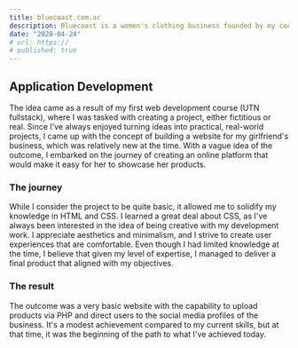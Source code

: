 ```yaml
---
title: bluecoast.com.ar
description: Bluecoast is a women's clothing business founded by my couple. For my first web development course, I created a basic website for her business.
date: "2020-04-24"
# url: https://
# published: true
---
```


## Application Development

The idea came as a result of my first web development course (UTN fullstack), where I was tasked with creating a project, either fictitious or real. Since I've always enjoyed turning ideas into practical, real-world projects, I came up with the concept of building a website for my girlfriend's business, which was relatively new at the time. With a vague idea of the outcome, I embarked on the journey of creating an online platform that would make it easy for her to showcase her products.

### The journey

While I consider the project to be quite basic, it allowed me to solidify my knowledge in HTML and CSS. I learned a great deal about CSS, as I've always been interested in the idea of being creative with my development work. I appreciate aesthetics and minimalism, and I strive to create user experiences that are comfortable. Even though I had limited knowledge at the time, I believe that given my level of expertise, I managed to deliver a final product that aligned with my objectives.

### The result

The outcome was a very basic website with the capability to upload products via PHP and direct users to the social media profiles of the business. It's a modest achievement compared to my current skills, but at that time, it was the beginning of the path to what I've achieved today.

<div style={{ display: 'flex', justifyContent: 'center', alignItems: 'center' }}>
    <Bluecoast />
</div>
